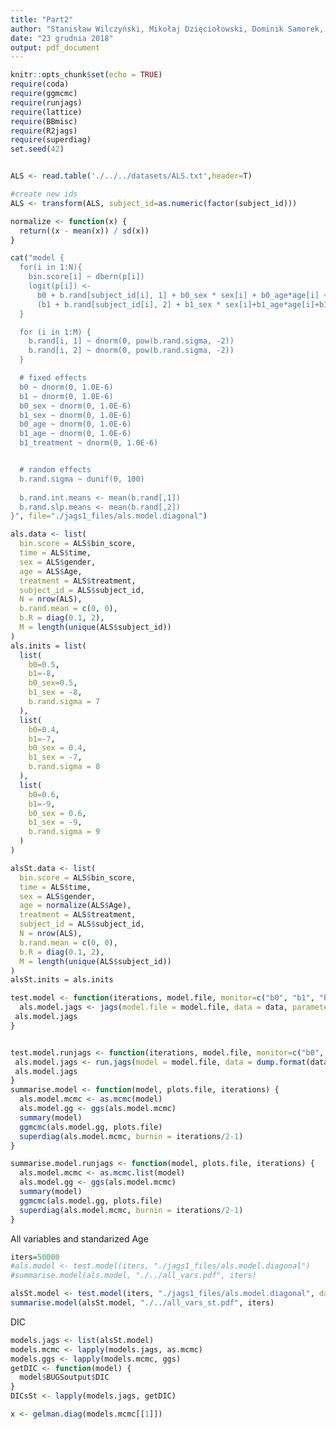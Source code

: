 ```yaml
---
title: "Part2"
author: "Stanisław Wilczyński, Mikołaj Dzięciołowski, Dominik Samorek, Michał Stypułkowski"
date: "23 grudnia 2018"
output: pdf_document
---
```


```r
knitr::opts_chunk$set(echo = TRUE)
require(coda)
require(ggmcmc)
require(runjags)
require(lattice)
require(BBmisc)
require(R2jags)
require(superdiag)
set.seed(42)


ALS <- read.table('./../../datasets/ALS.txt',header=T)

#create new ids
ALS <- transform(ALS, subject_id=as.numeric(factor(subject_id)))

```

```r
normalize <- function(x) {
  return((x - mean(x)) / sd(x))
}
```

```r
cat("model {
  for(i in 1:N){
    bin.score[i] ~ dbern(p[i])
    logit(p[i]) <- 
      b0 + b.rand[subject_id[i], 1] + b0_sex * sex[i] + b0_age*age[i] + 
      (b1 + b.rand[subject_id[i], 2] + b1_sex * sex[i]+b1_age*age[i]+b1_treatment*treatment[i]) * time[i]
  }

  for (i in 1:M) {
    b.rand[i, 1] ~ dnorm(0, pow(b.rand.sigma, -2))
    b.rand[i, 2] ~ dnorm(0, pow(b.rand.sigma, -2))
  }

  # fixed effects
  b0 ~ dnorm(0, 1.0E-6)
  b1 ~ dnorm(0, 1.0E-6)
  b0_sex ~ dnorm(0, 1.0E-6)
  b1_sex ~ dnorm(0, 1.0E-6)
  b0_age ~ dnorm(0, 1.0E-6)
  b1_age ~ dnorm(0, 1.0E-6)
  b1_treatment ~ dnorm(0, 1.0E-6)


  # random effects
  b.rand.sigma ~ dunif(0, 100)
  
  b.rand.int.means <- mean(b.rand[,1])
  b.rand.slp.means <- mean(b.rand[,2])
}", file="./jags1_files/als.model.diagonal")
```

```r
als.data <- list(
  bin.score = ALS$bin_score,
  time = ALS$time,
  sex = ALS$gender,
  age = ALS$Age,
  treatment = ALS$treatment,
  subject_id = ALS$subject_id,
  N = nrow(ALS),
  b.rand.mean = c(0, 0),
  b.R = diag(0.1, 2),
  M = length(unique(ALS$subject_id))
)
als.inits = list(
  list(
    b0=0.5,
    b1=-8,
    b0_sex=0.5,
    b1_sex = -8,
    b.rand.sigma = 7
  ),
  list(
    b0=0.4,
    b1=-7,
    b0_sex = 0.4,
    b1_sex = -7,
    b.rand.sigma = 8
  ),
  list(
    b0=0.6,
    b1=-9,
    b0_sex = 0.6,
    b1_sex = -9,
    b.rand.sigma = 9
  )
)

alsSt.data <- list(
  bin.score = ALS$bin_score,
  time = ALS$time,
  sex = ALS$gender,
  age = normalize(ALS$Age),
  treatment = ALS$treatment,
  subject_id = ALS$subject_id,
  N = nrow(ALS),
  b.rand.mean = c(0, 0),
  b.R = diag(0.1, 2),
  M = length(unique(ALS$subject_id))
)
alsSt.inits = als.inits
```

```r
test.model <- function(iterations, model.file, monitor=c("b0", "b1", "b0_sex", "b1_sex", "b0_age", "b1_age", "b1_treatment", "b.rand.sigma", "b.rand.corr"), data=als.data, inits=als.inits) {
  als.model.jags <- jags(model.file = model.file, data = data, parameters.to.save = monitor, n.chains = 3, inits = inits, n.burnin = iterations/2, n.iter = iterations, n.thin = 1, DIC=T)
 als.model.jags
}


test.model.runjags <- function(iterations, model.file, monitor=c("b0", "b1", "b0_sex", "b1_sex", "b0_age", "b1_age", "b1_treatment", "b.rand.sigma", "b.rand.corr", "dic", "pD", "deviance"), data=als.data, inits=als.inits) {
 als.model.jags <- run.jags(model = model.file, data = dump.format(data), monitor = monitor, n.chains = 3, inits = inits, burnin = iterations/2, sample = iterations, keep.jags.files = F, method = "parallel")
 als.model.jags
}
summarise.model <- function(model, plots.file, iterations) {
  als.model.mcmc <- as.mcmc(model)
  als.model.gg <- ggs(als.model.mcmc)
  summary(model)
  ggmcmc(als.model.gg, plots.file)
  superdiag(als.model.mcmc, burnin = iterations/2-1) 
}

summarise.model.runjags <- function(model, plots.file, iterations) {
  als.model.mcmc <- as.mcmc.list(model)
  als.model.gg <- ggs(als.model.mcmc)
  summary(model)
  ggmcmc(als.model.gg, plots.file)
  superdiag(als.model.mcmc, burnin = iterations/2-1) 
}
```

All variables and standarized Age
```r
iters=50000
#als.model <- test.model(iters, "./jags1_files/als.model.diagonal")
#summarise.model(als.model, "./../all_vars.pdf", iters)

alsSt.model <- test.model(iters, "./jags1_files/als.model.diagonal", data=alsSt.data, inits = als.inits)
summarise.model(alsSt.model, "./../all_vars_st.pdf", iters)

```

DIC
```r
models.jags <- list(alsSt.model)
models.mcmc <- lapply(models.jags, as.mcmc)
models.ggs <- lapply(models.mcmc, ggs)
getDIC <- function(model) {
  model$BUGSoutput$DIC
}
DICsSt <- lapply(models.jags, getDIC)

```
```r
x <- gelman.diag(models.mcmc[[1]])
```